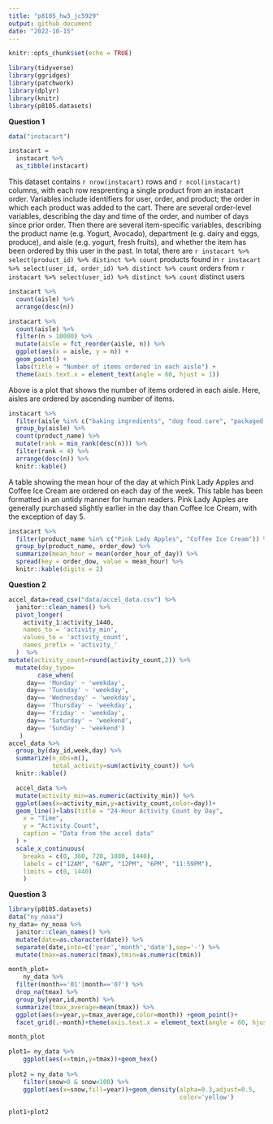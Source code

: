 ```yaml
---
title: "p8105_hw3_jc5929"
output: github_document
date: "2022-10-15"
---
```


```r
knitr::opts_chunk$set(echo = TRUE)
```

```r
library(tidyverse) 
library(ggridges) 
library(patchwork) 
library(dplyr)
library(knitr)
library(p8105.datasets)
```


**Question 1**

```r
data("instacart")

instacart = 
  instacart %>% 
  as_tibble(instacart)

```

This dataset contains `r nrow(instacart)` rows and `r ncol(instacart)` columns, with each row resprenting a single product from an instacart order. Variables include identifiers for user, order, and product; the order in which each product was added to the cart. There are several order-level variables, describing the day and time of the order, and number of days since prior order. Then there are several item-specific variables, describing the product name (e.g. Yogurt, Avocado), department (e.g. dairy and eggs, produce), and aisle (e.g. yogurt, fresh fruits), and whether the item has been ordered by this user in the past. In total, there are `r instacart %>% select(product_id) %>% distinct %>% count` products found in `r instacart %>% select(user_id, order_id) %>% distinct %>% count` orders from `r instacart %>% select(user_id) %>% distinct %>% count` distinct users

```r
instacart %>% 
  count(aisle) %>% 
  arrange(desc(n))

instacart %>% 
  count(aisle) %>% 
  filter(n > 10000) %>% 
  mutate(aisle = fct_reorder(aisle, n)) %>% 
  ggplot(aes(x = aisle, y = n)) + 
  geom_point() + 
  labs(title = "Number of items ordered in each aisle") +
  theme(axis.text.x = element_text(angle = 60, hjust = 1))

```
Above is  a plot that shows the number of items ordered in each aisle. Here, aisles are ordered by ascending number of items.

```r
instacart %>% 
  filter(aisle %in% c("baking ingredients", "dog food care", "packaged vegetables fruits")) %>%
  group_by(aisle) %>% 
  count(product_name) %>% 
  mutate(rank = min_rank(desc(n))) %>% 
  filter(rank < 4) %>% 
  arrange(desc(n)) %>%
  knitr::kable()

```

A table showing the mean hour of the day at which Pink Lady Apples and Coffee Ice Cream are ordered on each day of the week. This table has been formatted in an untidy manner for human readers. Pink Lady Apples are generally purchased slightly earlier in the day than Coffee Ice Cream, with the exception of day 5.


```r
instacart %>%
  filter(product_name %in% c("Pink Lady Apples", "Coffee Ice Cream")) %>%
  group_by(product_name, order_dow) %>%
  summarize(mean_hour = mean(order_hour_of_day)) %>%
  spread(key = order_dow, value = mean_hour) %>%
  knitr::kable(digits = 2)
```

**Question 2**

```r

accel_data=read_csv("data/accel_data.csv") %>%
  janitor::clean_names() %>%
  pivot_longer(
    activity_1:activity_1440,
    names_to = 'activity_min',
    values_to = 'activity_count',
    names_prefix = 'activity_'
  )  %>%
mutate(activity_count=round(activity_count,2)) %>%
  mutate(day_type=
        case_when(
     day== 'Monday' ~ 'weekday',
     day== 'Tuesday' ~ 'weekday',
     day== 'Wednesday' ~ 'weekday',
     day== 'Thursday' ~ 'weekday',
     day== 'Friday' ~ 'weekday',
     day== 'Saturday' ~ 'weekend',
     day== 'Sunday' ~ 'weekend')
   )
accel_data %>%
  group_by(day_id,week,day) %>%
  summarize(n_obs=n(),
            total_activity=sum(activity_count)) %>%
  knitr::kable()

  accel_data %>%
  mutate(activity_min=as.numeric(activity_min)) %>%
  ggplot(aes(x=activity_min,y=activity_count,color=day))+
  geom_line()+labs(title = "24-Hour Activity Count by Day",
    x = "Time",
    y = "Activity Count",
    caption = "Data from the accel data"
  ) + 
  scale_x_continuous(
    breaks = c(0, 360, 720, 1080, 1440), 
    labels = c("12AM", "6AM", "12PM", "6PM", "11:59PM"),
    limits = c(0, 1440)
    )
```

**Question 3**
```r
library(p8105.datasets) 
data("ny_noaa")
ny_data= ny_noaa %>%
  janitor::clean_names() %>%
  mutate(date=as.character(date)) %>%
  separate(date,into=c('year','month','date'),sep='-') %>%
  mutate(tmax=as.numeric(tmax),tmin=as.numeric(tmin))

month_plot= 
    ny_data %>%
  filter(month=='01'|month=='07') %>%
  drop_na(tmax) %>%
  group_by(year,id,month) %>%
  summarize(tmax_average=mean(tmax)) %>%
  ggplot(aes(x=year,y=tmax_average,color=month)) +geom_point()+
  facet_grid(.~month)+theme(axis.text.x = element_text(angle = 60, hjust = 1))

month_plot

plot1= ny_data %>%
    ggplot(aes(x=tmin,y=tmax))+geom_hex()
  
plot2 = ny_data %>%
    filter(snow>0 & snow<100) %>%
    ggplot(aes(x=snow,fill=year))+geom_density(alpha=0.3,adjust=0.5,
                                               color='yellow')
 
plot1+plot2




```